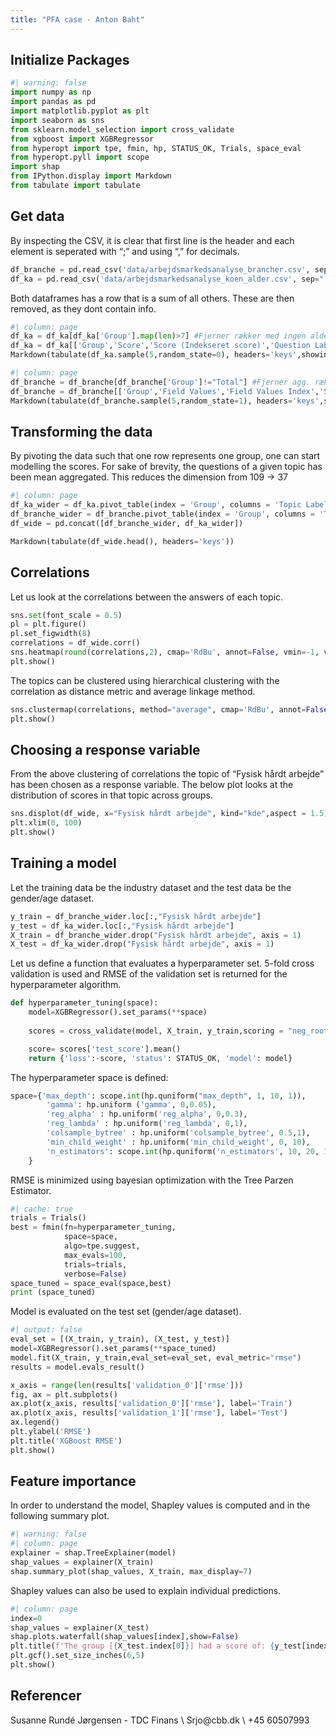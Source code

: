 ```yaml
---
title: "PFA case - Anton Baht"
---
```

## Initialize Packages
```python
#| warning: false
import numpy as np
import pandas as pd
import matplotlib.pyplot as plt
import seaborn as sns
from sklearn.model_selection import cross_validate
from xgboost import XGBRegressor
from hyperopt import tpe, fmin, hp, STATUS_OK, Trials, space_eval
from hyperopt.pyll import scope
import shap
from IPython.display import Markdown
from tabulate import tabulate
```

## Get data


By inspecting the CSV, it is clear that first line is the header and each element is seperated with ";" and using "," for decimals.
```python
df_branche = pd.read_csv('data/arbejdsmarkedsanalyse_brancher.csv', sep=";", header = 0, decimal=',')
df_ka = pd.read_csv('data/arbejdsmarkedsanalyse_koen_alder.csv', sep=";", header = 0, decimal=',')
```

Both dataframes has a row that is a sum of all others. These are then removed, as they dont contain info.

```python
#| column: page
df_ka = df_ka[df_ka['Group'].map(len)>7] #Fjerner rækker med ingen alder specificeret.
df_ka = df_ka[['Group','Score','Score (Indekseret score)','Question Label','Topic Label','Akse']]
Markdown(tabulate(df_ka.sample(5,random_state=0), headers='keys',showindex=False))
```

```python
#| column: page
df_branche = df_branche[df_branche['Group']!="Total"] #Fjerner agg. række.
df_branche = df_branche[['Group','Field Values','Field Values Index','Score','Score (Indekseret score)','Question Label','Topic Label','Hoej Score Godt','Akse']]
Markdown(tabulate(df_branche.sample(5,random_state=1), headers='keys',showindex=False))

```
## Transforming the data

By pivoting the data such that one row represents one group, one can start modelling the scores. For sake of brevity, the questions of a given topic has been mean aggregated. This reduces the dimension from 109 -> 37 

```python
#| column: page
df_ka_wider = df_ka.pivot_table(index = 'Group', columns = 'Topic Label', values = 'Score (Indekseret score)')
df_branche_wider = df_branche.pivot_table(index = 'Group', columns = 'Topic Label', values = 'Score (Indekseret score)')
df_wide = pd.concat([df_branche_wider, df_ka_wider])

Markdown(tabulate(df_wide.head(), headers='keys'))
```


## Correlations
Let us look at the correlations between the answers of each topic.


```python
sns.set(font_scale = 0.5)
pl = plt.figure()
pl.set_figwidth(8)
correlations = df_wide.corr()
sns.heatmap(round(correlations,2), cmap='RdBu', annot=False, vmin=-1, vmax=1)
plt.show()
```

The topics can be clustered using hierarchical clustering with the correlation as distance metric and average linkage method.
```python
sns.clustermap(correlations, method="average", cmap='RdBu', annot=False, vmin=-1, vmax=1,dendrogram_ratio=0.1, figsize=(8,8),cbar_pos = (0.8, 0.05, .03, .15))
plt.show()
```


## Choosing a response variable
From the above clustering of correlations the topic of "Fysisk hårdt arbejde" has been chosen as a response variable. The below plot looks at the distribution of scores in that topic across groups.

```python
sns.displot(df_wide, x="Fysisk hårdt arbejde", kind="kde",aspect = 1.5)
plt.xlim(0, 100)
plt.show()
```


## Training a model

Let the training data be the industry dataset and the test data be the gender/age dataset. 

```python
y_train = df_branche_wider.loc[:,"Fysisk hårdt arbejde"]
y_test = df_ka_wider.loc[:,"Fysisk hårdt arbejde"]
X_train = df_branche_wider.drop("Fysisk hårdt arbejde", axis = 1)
X_test = df_ka_wider.drop("Fysisk hårdt arbejde", axis = 1)
```

Let us define a function that evaluates a hyperparameter set. 5-fold cross validation is used and RMSE of the validation set is returned for the hyperparameter algorithm.

```python
def hyperparameter_tuning(space):
    model=XGBRegressor().set_params(**space)   
    
    scores = cross_validate(model, X_train, y_train,scoring = "neg_root_mean_squared_error", cv=5)

    score= scores['test_score'].mean()
    return {'loss':-score, 'status': STATUS_OK, 'model': model}
```

The hyperparameter space is defined:

```python
space={'max_depth': scope.int(hp.quniform("max_depth", 1, 10, 1)),
        'gamma': hp.uniform ('gamma', 0,0.05),
        'reg_alpha' : hp.uniform('reg_alpha', 0,0.3),
        'reg_lambda' : hp.uniform('reg_lambda', 0,1),
        'colsample_bytree' : hp.uniform('colsample_bytree', 0.5,1),
        'min_child_weight' : hp.uniform('min_child_weight', 0, 10),
        'n_estimators': scope.int(hp.quniform('n_estimators', 10, 20, 1))
    }

```

RMSE is minimized using bayesian optimization with the Tree Parzen Estimator. 

```python
#| cache: true
trials = Trials()
best = fmin(fn=hyperparameter_tuning,
            space=space,
            algo=tpe.suggest,
            max_evals=100,
            trials=trials,
            verbose=False)
space_tuned = space_eval(space,best)
print (space_tuned)
```

Model is evaluated on the test set (gender/age dataset).

```python
#| output: false
eval_set = [(X_train, y_train), (X_test, y_test)]
model=XGBRegressor().set_params(**space_tuned)
model.fit(X_train, y_train,eval_set=eval_set, eval_metric="rmse")
results = model.evals_result()

```

```python

x_axis = range(len(results['validation_0']['rmse']))
fig, ax = plt.subplots()
ax.plot(x_axis, results['validation_0']['rmse'], label='Train')
ax.plot(x_axis, results['validation_1']['rmse'], label='Test')
ax.legend()
plt.ylabel('RMSE')
plt.title('XGBoost RMSE')
plt.show()

```



## Feature importance

In order to understand the model, Shapley values is computed and in the following summary plot.

```python
#| warning: false
#| column: page
explainer = shap.TreeExplainer(model)
shap_values = explainer(X_train)
shap.summary_plot(shap_values, X_train, max_display=7)
```

Shapley values can also be used to explain individual predictions.

```python
#| column: page
index=0
shap_values = explainer(X_test)
shap.plots.waterfall(shap_values[index],show=False)
plt.title(f'The group [{X_test.index[0]}] had a score of: {y_test[index]:.3f}')
plt.gcf().set_size_inches(6,5)
plt.show()

```





## Referencer
Susanne Rundé Jørgensen - TDC Finans \\
Srjo@cbb.dk \\
+45 60507993 